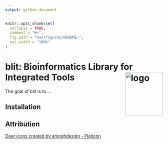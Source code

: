 ```yaml
---
output: github_document
---
```


<!-- README.md is generated from README.Rmd. Please edit that file -->

```r
knitr::opts_chunk$set(
  collapse = TRUE,
  comment = "#>",
  fig.path = "man/figures/README-",
  out.width = "100%"
)
```

# blit: Bioinformatics Library for Integrated Tools <img src="man/figures/logo.png" alt="logo" align="right" height="140" width="120"/>

<!-- badges: start -->
<!-- badges: end -->

The goal of blit is to ...

## Installation

## Attribution

<a href="https://www.flaticon.com/free-icons/deer" title="deer icons">Deer icons created by amoghdesign - Flaticon</a>